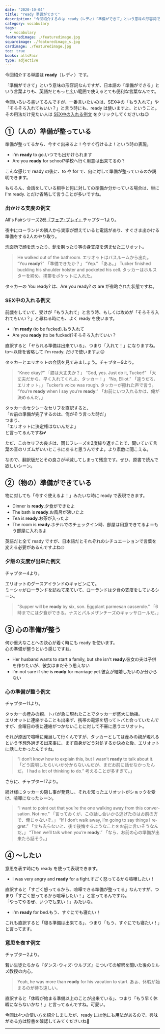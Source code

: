 ```yaml
---
date: "2020-10-04"
title: "ready 準備ができて"
description: "今回紹介するのは ready（レディ）「準備ができて」という意味の形容詞です。例文は、All's Fairシリーズ2巻『フェア･プレイ』より"
category: vocabulary
tags:
  - vocabulary
featuredimage: ./featuredimage.jpg
squareimage: ./featuredimage_s.jpg
cardimage: ./featuredimage.jpg
toc: true
books: allsFair
type: adjective
---
```



今回紹介する単語は __ready__（レディ）です。

「準備ができて」という意味の形容詞なんですが、日本語の「準備ができる」という言葉よりも、英語だともっと広い範囲で使えるとても便利な言葉なんです。

今回いろいろ書いてるんですが、一番言いたいのは、SEX中の「もう入れて」や「そろそろ入れてもいい？」と言う時にも、ready は使いますよ、ということ。  
その用法だけ見たい人は [SEX中の入れる例文](#sex中の入れる例文) をクリックしてくださいね😉

## ①（人の）準備が整っている

準備が整ってるから、今すぐ出来るよ！今すぐ行けるよ！という時の表現。

- I'm __ready__ to go.<span>いつでも出かけられます</span>
- Are you __ready__ for school?<span>学校へ行く用意は出来てるの？</span>

こんな感じで ready の後に、to や for で、何に対して準備が整っているのか説明できます。

もちろん、会話をしている相手と何に対しての準備か分かっている場合は、単に I'm ready. とだけ省略して言うことが多いですね。

### 出かける支度の例文

All's Fairシリーズ2巻[『フェア･プレイ』](/mm-romance/fair-play/)チャプター1より。

夜中にローランドの隣人から実家が燃えていると電話があり、すぐさま出かける準備をする2人のやり取り。

洗面所で顔を洗ったり、髭を剃ったり等の身支度を済ませたエリオット。

<Blockquote book srcBook="fairPlay" lang="en" chapter="1">
He walked out of the bathroom.
<span>エリオットはバスルームから出た。</span>
“You <strong>ready</strong>?”
<span>「準備できたか？」</span>
“Yep.”
<span>「あぁ。」</span>
Tucker finished buckling his shoulder holster and pocketed his cell.
<span>タッカーはホルスターを締め、携帯をポケットに入れた。</span>
</Blockquote>

タッカーの You ready? は、Are you ready? の are が省略された状態ですね。

### SEX中の入れる例文

前戯をしていて、受けが「もう入れて」と言う時、もしくは攻めが「そろそろ入れてもいい？」と尋ねる時にも、よく ready を使います。

- I'm <strong>ready</strong> (to be fucked).<span>もう入れて</span>
- Are you <strong>ready</strong> (to be fucked)?<span>そろそろ入れていい？</span>

直訳すると「ヤられる準備は出来ている」、つまり「入れて！」になりますね。  
to〜以降を省略して I'm ready. だけで使いますよ😉

タッカーとエリオットの会話を見てみましょう。チャプター9より。

<Blockquote book srcBook="fairPlay" lang="en" chapter="9">
“Knee okay?”
<span>「膝は大丈夫か？」</span>
“God, yes. Just do it, Tucker!”
<span>「大丈夫だから、早く入れてくれよ、タッカー！」</span>
“No, Elliot.”
<span>「違うだろ、エリオット。」</span>
Tucker’s voice was rough.
<span>タッカーが擦れた声で言う。</span>
“You’re <strong>ready</strong> when I say you’re <strong>ready</strong>.”
<span>「お前にいつ入れるかは、俺が決めるんだ。」</span>
</Blockquote>

タッカーのセクシーなセリフを直訳すると、  
「お前の準備が完了するのは、俺がそう言った時だ」  
つまり、  
「エリオットに決定権はないんだよ」  
と言ってるんですね💕

ただ、このセリフの良さは、同じフレーズを2度繰り返すことで、聞いていて言葉の音のリズムがいいところにあると思うんですよ。より素敵に聞こえる。

なので、翻訳版だとその良さが半減してしまって残念です。ぜひ、原書で読んで欲しいシーン。

## ②（物の）準備ができている

物に対しても「今すぐ使えるよ！」みたいな時に ready で表現できます。

- Dinner is <strong>ready</strong>.<span>夕食ができたよ</span>
- The bath is <strong>ready</strong>.<span>お風呂が沸いたよ</span>
- Tea is <strong>ready</strong>.<span>お茶が入ったよ</span>
- The room is <strong>ready</strong>.<span>ホテルでのチェックイン時、部屋は用意できてるよ＝もう部屋に入れるよ</span>

英語だと全て ready ですが、日本語だとそれぞれのシチュエーションで言葉を変える必要があるんですよね🙄

### 夕飯の支度が出来た例文

チャプター4より。

エリオットのグースアイランドのキャビンにて。  
ミーシャがローランドを訪ねて来ていて、ローランドは夕食の支度をしているシーン。

<Blockquote book srcBook="fairPlay" lang="en" chapter="4">
“Supper will be <strong>ready</strong> by six, son. Eggplant parmesan casserole.”
<span>「6時までには夕食ができる。ナスとパルメザンチーズのキャッサロールだ。」</span>
</Blockquote>

## ③ 心の準備が整う

何か重大なことへの決心が着く時にも ready を使います。  
心の準備が整うという感じですね。

- Her husband wants to start a family, but she isn't <strong>ready</strong>.<span>彼女の夫は子供を作りたいが、彼女はまだそう思えない</span>
- I’m not sure if she is <strong>ready</strong> for marriage yet.<span>彼女が結婚したいのか分からない</span>

### 心の準備が整う例文

チャプター11より。

タッカーの産みの親、トバが急に現れたことでタッカーが盛大に動揺。  
エリオットに連絡することも出来ず、携帯の電源を切ってトバと会っていたんですが、金曜日の夜に連絡がつかないことに対して不審に思うエリオット。

それが原因で喧嘩に発展して行くんですが、タッカーとしては産みの親が現れるという予想外過ぎる出来事に、まず自身がどう対処するか決めた後、エリオットに話したかったんですね。

<Blockquote book srcBook="fairPlay" lang="en" chapter="11">
“I don’t know how to explain this, but I wasn’t <strong>ready</strong> to talk about it.
<span>「どう説明したらいいか分からないんだが、まだお前に話せなかったんだ。</span>
I had a lot of thinking to do.”
<span>考えることが多すぎて。」</span>
</Blockquote>

さらに、チャプター17より。

続け様にタッカーの隠し事が発覚し、それを知ったエリオットがショックを受け、喧嘩になったシーン。

<Blockquote book srcBook="fairPlay" lang="en" chapter="17">
“I want to point out that you’re the one walking away from this conversation. Not me.”
<span>「言っておくが、この話し合いから逃げたのはお前の方で、俺じゃないぞ。」</span>
“If I don’t walk away, I’m going to say things I regret.”
<span>「立ち去らないと、後で後悔するようなことをお前に言いそうなんだ。」</span>
“Then we’ll talk when you’re <strong>ready</strong>.”
<span>「なら、お前の心の準備が出来たら話そう。」</span>
</Blockquote>

## ④ 〜したい

意思を表す時にも ready を使って表現できます。

- I was very angry and <strong>ready</strong> for a fight.<span>すごく怒ってるから喧嘩したい！</span>

直訳すると「すごく怒ってるから、喧嘩できる準備が整ってる」なんですが、つまり「すごく怒ってるから喧嘩したい！」と言ってるんですね。  
「やってやるぜ、いつでも来い！」みたいな。

- I'm <strong>ready</strong> for bed.<span>もう、すぐにでも寝たい！</span>

これも直訳すると「寝る準備は出来てる」、つまり「もう、すぐにでも寝たい！」と言ってます。

### 意思を表す例文

チャプター2より。

若い生徒たちから『ダンス･ウィズ･ウルブズ』についての解釈を聞いた後のミルズ教授の内心。

<Blockquote book srcBook="fairPlay" lang="en" chapter="2">
Yeah, he was more than <strong>ready</strong> for his vacation to start.
<span>あぁ、休暇が始まるのが待ち遠しい。</span>
</Blockquote>

直訳すると「休暇が始まる準備以上のことが出来ている」、つまり「もう早く休暇にならないかな！」と言ってるんですね。可愛い。

今回は4つの使い方を紹介しましたが、ready には他にも用法があるので、興味がある方は辞書を確認してみてくださいね👋

---

<VocabularyFooter book="fairPlay" />
